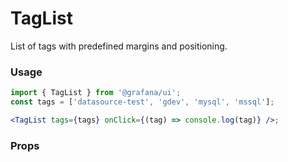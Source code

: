 
# TagList

List of tags with predefined margins and positioning.

<Preview>
  <TagList tags={['datasource-test', 'gdev', 'mysql', 'mssql']} />
</Preview>

### Usage

```jsx
import { TagList } from '@grafana/ui';
const tags = ['datasource-test', 'gdev', 'mysql', 'mssql'];

<TagList tags={tags} onClick={(tag) => console.log(tag)} />;
```

### Props

<Props of={TagList} />
